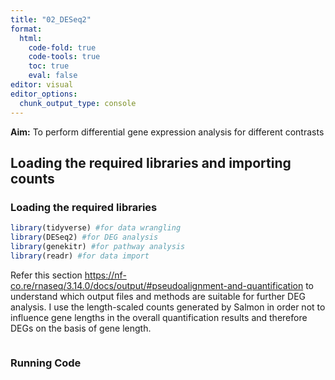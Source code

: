 ```yaml
---
title: "02_DESeq2"
format:
  html:
    code-fold: true
    code-tools: true
    toc: true
    eval: false
editor: visual
editor_options: 
  chunk_output_type: console
---
```


**Aim:** To perform differential gene expression analysis for different contrasts

## Loading the required libraries and importing counts

### Loading the required libraries

```r
library(tidyverse) #for data wrangling
library(DESeq2) #for DEG analysis
library(genekitr) #for pathway analysis
library(readr) #for data import
```

Refer this section <https://nf-co.re/rnaseq/3.14.0/docs/output/#pseudoalignment-and-quantification> to understand which output files and methods are suitable for further DEG analysis. I use the length-scaled counts generated by Salmon in order not to influence gene lengths in the overall quantification results and therefore DEGs on the basis of gene length. 

```r

```

### Running Code

```r

```


